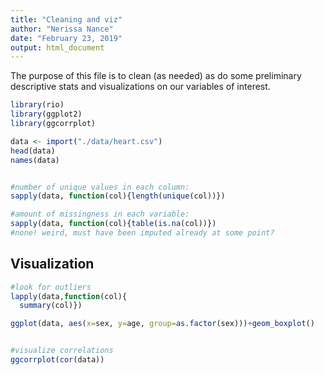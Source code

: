 ```yaml
---
title: "Cleaning and viz"
author: "Nerissa Nance"
date: "February 23, 2019"
output: html_document
---
```

The purpose of this file is to clean (as needed) as do some preliminary descriptive stats and visualizations on our variables of interest.

```r

library(rio)
library(ggplot2)
library(ggcorrplot)

data <- import("./data/heart.csv")
head(data)
names(data)


#number of unique values in each column:
sapply(data, function(col){length(unique(col))})

#amount of missingness in each variable:
sapply(data, function(col){table(is.na(col))})
#none! weird, must have been imputed already at some point?


```

## Visualization


```r

#look for outliers
lapply(data,function(col){
  summary(col)})

ggplot(data, aes(x=sex, y=age, group=as.factor(sex)))+geom_boxplot()


#visualize correlations
ggcorrplot(cor(data))

```


